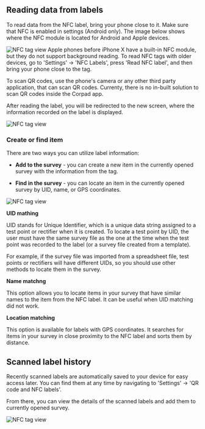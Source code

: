 
## Reading data from labels


To read data from the NFC label, bring your phone close to it. Make sure that NFC is enabled in settings (Android only). The image below shows where the NFC module is located for Android and Apple devices.

<ImageView>
  <Image
    src="/images/nfc/10.5.jpg"
    alt="NFC tag view"
    width={300}
    height={300}
  />
</ImageView>

<Callout type="info" emoji="ℹ️">
  Apple phones before iPhone X have a built-in NFC module, but they do not
  support background reading. To read NFC tags with older devices, go to
  'Settings' -> 'NFC Labels', press 'Read NFC label', and then bring your phone
  close to the tag.
</Callout>

To scan QR codes, use the phone's camera or any other third party application, that can scan QR codes. Currenty, there is no in-built solution to scan QR codes inside the Corpad app.

After reading the label, you will be redirected to the new screen, where the information recorded on the label is displayed.

<ImageView>
  <Image
    src="/images/nfc/10.1.png"
    alt="NFC tag view"
    width={300}
    height={300}
  />
</ImageView>

### Create or find item

There are two ways you can utilize label information:

- **Add to the survey** - you can create a new item in the currently opened survey with the information from the tag.

- **Find in the survey** - you can locate an item in the currently opened survey by UID, name, or GPS coordinates.

<ImageView>
  <Image
    src="/images/nfc/10.4.png"
    alt="NFC tag view"
    width={300}
    height={300} />
</ImageView>

**UID mathing**

UID stands for Unique Identifier, which is a unique data string assigned to a test point or rectifier when it is created. To locate a test point by UID, the user must have the same survey file as the one at the time when the test point was recorded to the label (or a survey file created from a template).

For example, if the survey file was imported from a spreadsheet file, test points or rectifiers will have different UIDs, so you should use other methods to locate them in the survey.

**Name matchng**

This option allows you to locate items in your survey that have similar names to the item from the NFC label. It can be useful when UID matching did not work.

**Location matching**

This option is available for labels with GPS coordinates. It searches for items in your survey in close proximity to the NFC label and sorts them by distance.

## Scanned label history

Recently scanned labels are automatically saved to your device for easy access later. You can find them at any time by navigating to 'Settings' -> 'QR code and NFC labels'.

From there, you can view the details of the scanned labels and add them to currently opened survey.

<ImageView>
  <Image
    src="/images/nfc/10.6.png"
    alt="NFC tag view"
    width={300}
    height={300} />
</ImageView>

